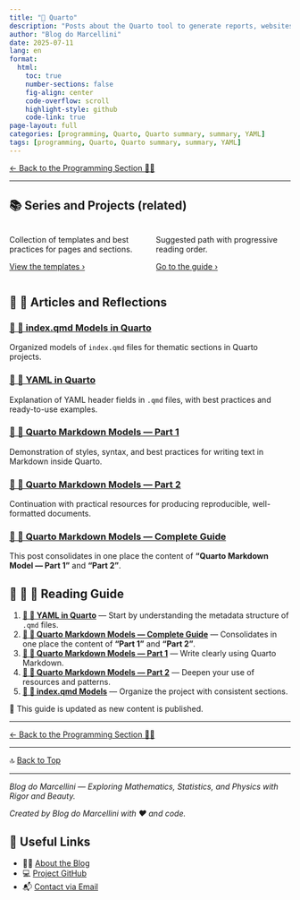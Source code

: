 ```yaml
---
title: "📄 Quarto"
description: "Posts about the Quarto tool to generate reports, websites, books, and dynamic, reproducible technical documents. Create interactive reports, websites, books, and presentations with extended Markdown and Quarto features."
author: "Blog do Marcellini"
date: 2025-07-11
lang: en
format:
  html:
    toc: true
    number-sections: false
    fig-align: center
    code-overflow: scroll
    highlight-style: github
    code-link: true
page-layout: full
categories: [programming, Quarto, Quarto summary, summary, YAML]
tags: [programming, Quarto, Quarto summary, summary, YAML]
---
```


[← Back to the Programming Section 👨‍💻](../index.qmd)

---

## 📚 Series and Projects (related)

::: {.columns}
::: {.column width="50%"}
::: {.callout-note title="📄 Quarto Markdown: Models & Templates"}
Collection of templates and best practices for pages and sections.

[View the templates ›](models-hub.qmd){.button .button-outline}
:::
:::
::: {.column width="50%"}
::: {.callout-tip title="🧭 Programming Guide"}
Suggested path with progressive reading order.

[Go to the guide ›](../guide-programming.qmd){.button .button-outline}
:::
:::
:::

## 📘 📄 Articles and Reflections

### [📘 📄 index.qmd Models in Quarto](models-index-quarto.qmd)
Organized models of `index.qmd` files for thematic sections in Quarto projects.

### [📘 📄 YAML in Quarto](yaml-in-quarto.qmd)
Explanation of YAML header fields in `.qmd` files, with best practices and ready-to-use examples.

### [📘 📄 Quarto Markdown Models — Part 1](models-markdown.qmd)
Demonstration of styles, syntax, and best practices for writing text in Markdown inside Quarto.

### [📘 📄 Quarto Markdown Models — Part 2](others-models-markdown.qmd)
Continuation with practical resources for producing reproducible, well-formatted documents.

### [📘 📄 Quarto Markdown Models — Complete Guide](models-quarto-markdown.qmd)
This post consolidates in one place the content of **“Quarto Markdown Model — Part 1”** and **“Part 2”**.

## 🧭 📘 📄 Reading Guide

1. **[📘 📄 YAML in Quarto](yaml-in-quarto.qmd)** — Start by understanding the metadata structure of `.qmd` files.  
2. **[📘 📄 Quarto Markdown Models — Complete Guide](models-quarto-markdown.qmd)** — Consolidates in one place the content of **“Part 1”** and **“Part 2”**.  
3. **[📘 📄 Quarto Markdown Models — Part 1](models-markdown.qmd)** — Write clearly using Quarto Markdown.  
4. **[📘 📄 Quarto Markdown Models — Part 2](others-models-markdown.qmd)** — Deepen your use of resources and patterns.  
5. **[📘 📄 index.qmd Models](models-index-quarto.qmd)** — Organize the project with consistent sections.  

📌 This guide is updated as new content is published.

---

[← Back to the Programming Section 👨‍💻](../index.qmd)

---

🔝 [Back to Top](#top)

---

*Blog do Marcellini — Exploring Mathematics, Statistics, and Physics with Rigor and Beauty.*

:::{.callout-note}
*Created by Blog do Marcellini with ❤️ and code.*
:::

## 🔗 Useful Links

- 🧑‍🏫 [About the Blog](/posts/personal/about-the-blog.qmd)  
- 💻 <a href="https://github.com/marcellini-celso/blog-marcellini-en.git" target="_blank">Project GitHub</a>  
- 📬 [Contact via Email](mailto:prof.marcellini@gmail.com)  

